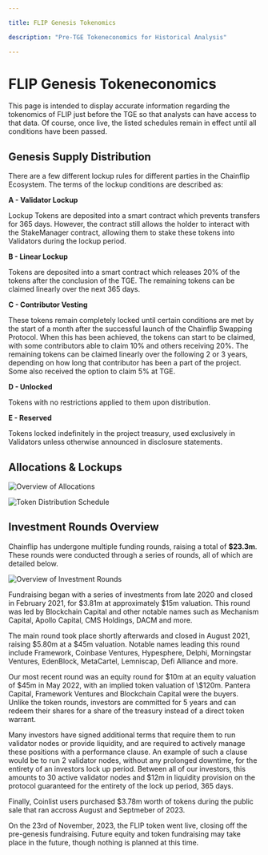 ```yaml
---

title: FLIP Genesis Tokenomics

description: "Pre-TGE Tokeneconomics for Historical Analysis"

---
```



# FLIP Genesis Tokeneconomics

This page is intended to display accurate information regarding the tokenomics of FLIP just before the TGE so that analysts can have access to that data. Of course, once live, the listed schedules remain in effect until all conditions have been passed.

## Genesis Supply Distribution

There are a few different lockup rules for different parties in the Chainflip Ecosystem. The terms of the lockup conditions are described as:

**A - Validator Lockup**

Lockup Tokens are deposited into a smart contract which prevents transfers for 365 days. However, the contract still allows the holder to interact with the StakeManager contract, allowing them to stake these tokens into Validators during the lockup period.

**B - Linear Lockup**

Tokens are deposited into a smart contract which releases 20% of the tokens after the conclusion of the TGE. The remaining tokens can be claimed linearly over the next 365 days.

**C - Contributor Vesting**

These tokens remain completely locked until certain conditions are met by the start of a month after the successful launch of the Chainflip Swapping Protocol. When this has been achieved, the tokens can start to be claimed, with some contributors able to claim 10% and others receiving 20%. The remaining tokens can be claimed linearly over the following 2 or 3 years, depending on how long that contributor has been a part of the project. Some also received the option to claim 5% at TGE.

**D - Unlocked**

Tokens with no restrictions applied to them upon distribution.

**E - Reserved**

Tokens locked indefinitely in the project treasury, used exclusively in Validators unless otherwise announced in disclosure statements.

## Allocations & Lockups

![Overview of Allocations](public/concepts/allocationbreakdown.png)

![Token Distribution Schedule](public/concepts/unlockchart.png)

## Investment Rounds Overview

Chainflip has undergone multiple funding rounds, raising a total of **\$23.3m**. These rounds were conducted through a series of rounds, all of which are detailed below.

![Overview of Investment Rounds](public/concepts/investmentrounds.png)

Fundraising began with a series of investments from late 2020 and closed in February 2021, for \$3.81m at approximately \$15m valuation. This round was led by Blockchain Capital and other notable names such as Mechanism Capital, Apollo Capital, CMS Holdings, DACM and more.

The main round took place shortly afterwards and closed in August 2021, raising \$5.80m at a \$45m valuation. Notable names leading this round include Framework, Coinbase Ventures, Hypesphere, Delphi, Morningstar Ventures, EdenBlock, MetaCartel, Lemniscap, Defi Alliance and more.

Our most recent round was an equity round for \$10m at an equity valuation of \$45m in May 2022, with an implied token valuation of \\$120m. Pantera Capital, Framework Ventures and Blockchain Capital were the buyers. Unlike the token rounds, investors are committed for 5 years and can redeem their shares for a share of the treasury instead of a direct token warrant.

Many investors have signed additional terms that require them to run validator nodes or provide liquidity, and are required to actively manage these positions with a performance clause. An example of such a clause would be to run 2 validator nodes, without any prolonged downtime, for the entirety of an investors lock up period. Between all of our investors, this amounts to 30 active validator nodes and \$12m in liquidity provision on the protocol guaranteed for the entirety of the lock up period, 365 days.

Finally, Coinlist users purchased \$3.78m worth of tokens during the public sale that ran accross August and Septmeber of 2023.

On the 23rd of November, 2023, the FLIP token went live, closing off the pre-genesis fundraising. Future equity and token fundraising may take place in the future, though nothing is planned at this time.
